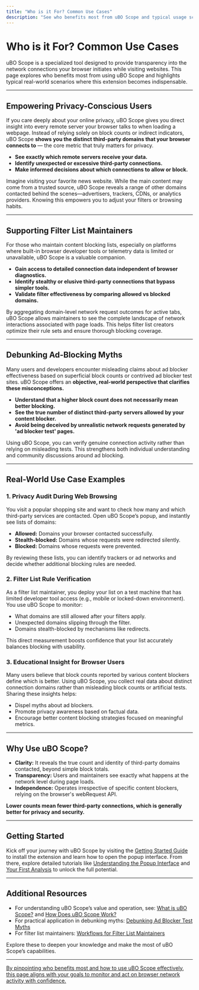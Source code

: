 ```yaml
---
title: "Who is it For? Common Use Cases"
description: "See who benefits most from uBO Scope and typical usage scenarios. Whether you are a privacy-conscious user, filter list maintainer, or someone debunking ad-blocking myths, discover real-world tasks and workflows enabled by uBO Scope."
---
```


# Who is it For? Common Use Cases

uBO Scope is a specialized tool designed to provide transparency into the network connections your browser initiates while visiting websites. This page explores who benefits most from using uBO Scope and highlights typical real-world scenarios where this extension becomes indispensable.

---

## Empowering Privacy-Conscious Users

If you care deeply about your online privacy, uBO Scope gives you direct insight into every remote server your browser talks to when loading a webpage. Instead of relying solely on block counts or indirect indicators, uBO Scope **shows you the distinct third-party domains that your browser connects to** — the core metric that truly matters for privacy.

- **See exactly which remote servers receive your data.**
- **Identify unexpected or excessive third-party connections.**
- **Make informed decisions about which connections to allow or block.**

Imagine visiting your favorite news website. While the main content may come from a trusted source, uBO Scope reveals a range of other domains contacted behind the scenes—advertisers, trackers, CDNs, or analytics providers. Knowing this empowers you to adjust your filters or browsing habits.

---

## Supporting Filter List Maintainers

For those who maintain content blocking lists, especially on platforms where built-in browser developer tools or telemetry data is limited or unavailable, uBO Scope is a valuable companion.

- **Gain access to detailed connection data independent of browser diagnostics.**
- **Identify stealthy or elusive third-party connections that bypass simpler tools.**
- **Validate filter effectiveness by comparing allowed vs blocked domains.**

By aggregating domain-level network request outcomes for active tabs, uBO Scope allows maintainers to see the complete landscape of network interactions associated with page loads. This helps filter list creators optimize their rule sets and ensure thorough blocking coverage.

---

## Debunking Ad-Blocking Myths

Many users and developers encounter misleading claims about ad blocker effectiveness based on superficial block counts or contrived ad blocker test sites. uBO Scope offers an **objective, real-world perspective that clarifies these misconceptions.**

- **Understand that a higher block count does not necessarily mean better blocking.**
- **See the true number of distinct third-party servers allowed by your content blocker.**
- **Avoid being deceived by unrealistic network requests generated by 'ad blocker test' pages.**

Using uBO Scope, you can verify genuine connection activity rather than relying on misleading tests. This strengthens both individual understanding and community discussions around ad blocking.

---

## Real-World Use Case Examples

### 1. Privacy Audit During Web Browsing

You visit a popular shopping site and want to check how many and which third-party services are contacted. Open uBO Scope’s popup, and instantly see lists of domains:

- **Allowed:** Domains your browser contacted successfully.
- **Stealth-blocked:** Domains whose requests were redirected silently.
- **Blocked:** Domains whose requests were prevented.

By reviewing these lists, you can identify trackers or ad networks and decide whether additional blocking rules are needed.

### 2. Filter List Rule Verification

As a filter list maintainer, you deploy your list on a test machine that has limited developer tool access (e.g., mobile or locked-down environment). You use uBO Scope to monitor:

- What domains are still allowed after your filters apply.
- Unexpected domains slipping through the filter.
- Domains stealth-blocked by mechanisms like redirects.

This direct measurement boosts confidence that your list accurately balances blocking with usability.

### 3. Educational Insight for Browser Users

Many users believe that block counts reported by various content blockers define which is better. Using uBO Scope, you collect real data about distinct connection domains rather than misleading block counts or artificial tests. Sharing these insights helps:

- Dispel myths about ad blockers.
- Promote privacy awareness based on factual data.
- Encourage better content blocking strategies focused on meaningful metrics.

---

## Why Use uBO Scope?

- **Clarity:** It reveals the true count and identity of third-party domains contacted, beyond simple block totals.
- **Transparency:** Users and maintainers see exactly what happens at the network level during page loads.
- **Independence:** Operates irrespective of specific content blockers, relying on the browser's webRequest API.

**Lower counts mean fewer third-party connections, which is generally better for privacy and security.**

---

## Getting Started

Kick off your journey with uBO Scope by visiting the [Getting Started Guide](guides/getting-started/install-extension) to install the extension and learn how to open the popup interface. From there, explore detailed tutorials like [Understanding the Popup Interface](guides/getting-started/understanding-popup) and [Your First Analysis](guides/getting-started/first-analysis) to unlock the full potential.


---

## Additional Resources

- For understanding uBO Scope’s value and operation, see: [What is uBO Scope?](overview/product-intro/what-is-ubo-scope) and [How Does uBO Scope Work?](overview/product-intro/how-it-works-intuitively)
- For practical application in debunking myths: [Debunking Ad Blocker Test Myths](guides/real-world-usage/debunk-test-myths)
- For filter list maintainers: [Workflows for Filter List Maintainers](guides/real-world-usage/use-case-list-maintainers)

Explore these to deepen your knowledge and make the most of uBO Scope’s capabilities.

---

<u>By pinpointing who benefits most and how to use uBO Scope effectively, this page aligns with your goals to monitor and act on browser network activity with confidence.</u>
